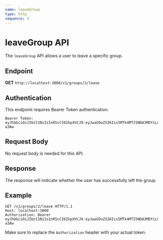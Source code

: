 ```yaml
---
name: leaveGroup
type: http
sequence: 3
---
```


# leaveGroup API

The `leaveGroup` API allows a user to leave a specific group.

## Endpoint

**GET** `http://localhost:3000/v1/groups/2/leave`

## Authentication

This endpoint requires Bearer Token authentication.

```plaintext
Bearer Token: eyJhbGciOiJIUzI1NiIsInR5cCI6IkpXVCJ9.eyJwaG9uZSI6Iis5MTk4MTI5NDA3MDYiLCJ1aWQiOiI1Z2VhcGdhcHhzIn0.yNyKfoOQouzSNDwp_5rJ9CAEMVJo5uqueJHNpG-a3Aw
```

## Request Body

No request body is needed for this API.

## Response

The response will indicate whether the user has successfully left the group.

## Example

```http
GET /v1/groups/2/leave HTTP/1.1
Host: localhost:3000
Authorization: Bearer eyJhbGciOiJIUzI1NiIsInR5cCI6IkpXVCJ9.eyJwaG9uZSI6Iis5MTk4MTI5NDA3MDYiLCJ1aWQiOiI1Z2VhcGdhcHhzIn0.yNyKfoOQouzSNDwp_5rJ9CAEMVJo5uqueJHNpG-a3Aw
```

Make sure to replace the `Authorization` header with your actual token.